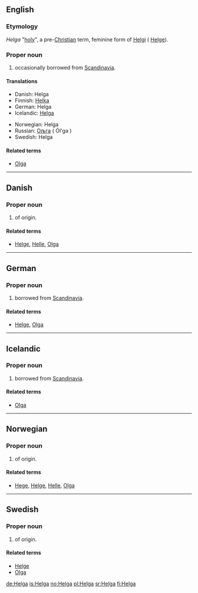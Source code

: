 {{see|helga}}
==English==

===Etymology===
{{ON.}} ''Helga'' "[[holy]]", a pre-[[Christian]] term, feminine form of [[Helgi]] ( [[Helge]]).

===Proper noun===
{{en-proper noun}}

# {{given name|female}} occasionally borrowed from [[Scandinavia]].

====Translations====
{{top}}
* Danish: Helga
* Finnish: [[Helka]]
* German: Helga
* Icelandic: [[Helga#Icelandic|Helga]] {{f}}
{{mid}}
* Norwegian: Helga
* Russian: [[Ољга]] ( Ól'ga )
* Swedish: Helga
{{bottom}}

====Related terms====
* [[Olga]]

----

==Danish==

===Proper noun===
{{infl|da|proper noun}}

# {{given name|female|lang=da}} of {{ON.|lang=da}} origin.

====Related terms====
* [[Helge]], [[Helle]], [[Olga]]

----

==German==

===Proper noun===
{{infl|de|proper noun}}

# {{given name|female|lang=de}} borrowed from [[Scandinavia]].

====Related terms====
* [[Helge]], [[Olga]]

----

==Icelandic==

===Proper noun===
{{infl|is|proper noun}}

# {{given name|female|lang=is}} borrowed from [[Scandinavia]].

====Related terms====
* [[Olga]]

----

==Norwegian==

===Proper noun===
{{infl|no|proper noun}}

# {{given name|female|lang=no}} of {{ON.|lang=no}} origin.

====Related terms====
* [[Hege]], [[Helge]], [[Helle]], [[Olga]]

----

==Swedish==

===Proper noun===
{{infl|sv|proper noun}}

# {{given name|female|lang=sv}} of {{ON.|lang=sv}} origin.

====Related terms====
* [[Helge]]
* [[Olga]]

[[de:Helga]]
[[is:Helga]]
[[no:Helga]]
[[pl:Helga]]
[[sr:Helga]]
[[fi:Helga]]